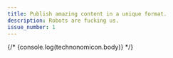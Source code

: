 ```yaml
---
title: Publish amazing content in a unique format. 
description: Robots are fucking us.
issue_number: 1
---
```





{/* {console.log(technonomicon.body)} */}
<div class="grid grid-cols-12 gap-y-8 lg:gap-4 xl:gap-16 md:px-10 px-2 text-justify">
  <MarkdownSnippet
    markdown={technonomicon}
    components={components}
    href={ `/articles/${technonomicon.slug}` }
    class="lg:col-span-6 xl:col-span-4 row-span-2 col-span-12"
    cta="Read more about why I made this."
    title = { technonomicon.data.title }
  >
  </MarkdownSnippet>
  <Title class="col-span-12 lg:col-span-6 xl:col-span-8 text-4xl lg:text-6xl text-left xl:text-8xl" title = { frontmatter.title } />

  <MarkdownSnippet
    markdown={quick_install}
    components={components}
    href={ `/articles/${quick_install.slug}` }
    class="lg:col-span-6 xl:col-span-4 row-span-2 col-span-12"
    cta="Read more about why I made this."
    title = { quick_install.data.title }
  >
  </MarkdownSnippet>
  <div class="col-span-12 order-4 lg:col-span-8 prose max-w-full">
    
  </div>

  <Title class="col-span-12 order-3 text-4xl lg:text-6xl lg:col-span-4 text-justify" title={"So how the hell do I use this thing??"}/>

  <Title class="col-span-12 lg:col-span-8 order-5 text-4xl lg:text-6xl" title={"Issues are collections of things."}/>

  <div class="col-span-12 lg:col-span-4 order-6">
    You can think of them like issues of newspapers. You might get a small taste of some content that can lead you to turning the page to something else. That somewhere else can be on this site, or off it. If you have to fit it into a mental model for the web, thing about how blogs have tags, and a tag page might link to many articles. 
  </div>
</div>
